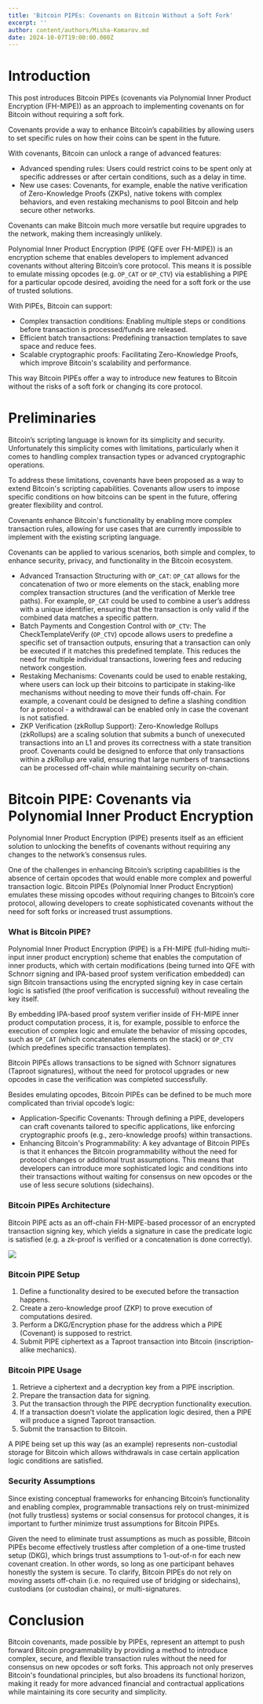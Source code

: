 ```yaml
---
title: 'Bitcoin PIPEs: Covenants on Bitcoin Without a Soft Fork'
excerpt: ''
author: content/authors/Misha-Komarov.md
date: 2024-10-07T19:00:00.000Z
---
```


# Introduction

This post introduces Bitcoin PIPEs (covenants via Polynomial Inner Product Encryption (FH-MIPE)) as an approach to implementing covenants on for Bitcoin without requiring a soft fork.

Covenants provide a way to enhance Bitcoin’s capabilities by allowing users to set specific rules on how their coins can be spent in the future.

With covenants, Bitcoin can unlock a range of advanced features:

* Advanced spending rules: Users could restrict coins to be spent only at specific addresses or after certain conditions, such as a delay in time.
* New use cases: Covenants, for example, enable the native verification of Zero-Knowledge Proofs (ZKPs), native tokens with complex behaviors, and even restaking mechanisms to pool Bitcoin and help secure other networks.

Covenants can make Bitcoin much more versatile but require upgrades to the network, making them increasingly unlikely.

Polynomial Inner Product Encryption (PIPE (QFE over FH-MIPE)) is an encryption scheme that enables developers to implement advanced covenants without altering Bitcoin’s core protocol. This means it is possible to emulate missing opcodes (e.g. `OP_CAT` or `OP_CTV`) via establishing a PIPE for a particular opcode desired, avoiding the need for a soft fork or the use of trusted solutions.

With PIPEs, Bitcoin can support:

* Complex transaction conditions: Enabling multiple steps or conditions before transaction is processed/funds are released.
* Efficient batch transactions: Predefining transaction templates to save space and reduce fees.
* Scalable cryptographic proofs: Facilitating Zero-Knowledge Proofs, which improve Bitcoin's scalability and performance.

This way Bitcoin PIPEs offer a way to introduce new features to Bitcoin without the risks of a soft fork or changing its core protocol.

# Preliminaries

Bitcoin’s scripting language is known for its simplicity and security. Unfortunately this simplicity comes with limitations, particularly when it comes to handling complex transaction types or advanced cryptographic operations.

To address these limitations, covenants have been proposed as a way to extend Bitcoin's scripting capabilities. Covenants allow users to impose specific conditions on how bitcoins can be spent in the future, offering greater flexibility and control.

Covenants enhance Bitcoin's functionality by enabling more complex transaction rules, allowing for use cases that are currently impossible to implement with the existing scripting language.

Covenants can be applied to various scenarios, both simple and complex, to enhance security, privacy, and functionality in the Bitcoin ecosystem.

* Advanced Transaction Structuring with `OP_CAT`:  `OP_CAT`  allows for the concatenation of two or more elements on the stack, enabling more complex transaction structures (and the verification of Merkle tree paths). For example, `OP_CAT` could be used to combine a user’s address with a unique identifier, ensuring that the transaction is only valid if the combined data matches a specific pattern.
* Batch Payments and Congestion Control with `OP_CTV`: The CheckTemplateVerify (`OP_CTV`) opcode allows users to predefine a specific set of transaction outputs, ensuring that a transaction can only be executed if it matches this predefined template. This reduces the need for multiple individual transactions, lowering fees and reducing network congestion.
* Restaking Mechanisms: Covenants could be used to enable restaking, where users can lock up their bitcoins to participate in staking-like mechanisms without needing to move their funds off-chain. For example, a covenant could be designed to define a slashing condition for a protocol - a withdrawal can be enabled only in case the covenant is not satisfied.
* ZKP Verification (zkRollup Support): Zero-Knowledge Rollups (zkRollups) are a scaling solution that submits a bunch of unexecuted transactions into an L1 and proves its correctness with a state transition proof. Covenants could be designed to enforce that only transactions within a zkRollup are valid, ensuring that large numbers of transactions can be processed off-chain while maintaining security on-chain.

# Bitcoin PIPE: Covenants via Polynomial Inner Product Encryption

Polynomial Inner Product Encryption (PIPE) presents itself as an efficient solution to unlocking the benefits of covenants without requiring any changes to the network’s consensus rules.

One of the challenges in enhancing Bitcoin’s scripting capabilities is the absence of certain opcodes that would enable more complex and powerful transaction logic. Bitcoin PIPEs (Polynomial Inner Product Encryption) emulates these missing opcodes without requiring changes to Bitcoin’s core protocol, allowing developers to create sophisticated covenants without the need for soft forks or increased trust assumptions.

### What is Bitcoin PIPE?

Polynomial Inner Product Encryption (PIPE) is a FH-MIPE (full-hiding multi-input inner product encryption) scheme that enables the computation of inner products, which with certain modifications (being turned into QFE with Schnorr signing and IPA-based proof system verification embedded) can sign Bitcoin transactions using the encrypted signing key in case certain logic is satisfied (the proof verification is successful) without revealing the key itself.

By embedding IPA-based proof system verifier inside of FH-MIPE inner product computation process, it is, for example, possible to enforce the execution of complex logic and emulate the behavior of missing opcodes, such as `OP_CAT` (which concatenates elements on the stack) or `OP_CTV` (which predefines specific transaction templates).

Bitcoin PIPEs allows transactions to be signed with Schnorr signatures (Taproot signatures), without the need for protocol upgrades or new opcodes in case the verification was completed successfully.

Besides emulating opcodes, Bitcoin PIPEs can be defined to be much more complicated than trivial opcode’s logic:

* Application-Specific Covenants: Through defining a PIPE, developers can craft covenants tailored to specific applications, like enforcing cryptographic proofs (e.g., zero-knowledge proofs) within transactions.
* Enhancing Bitcoin's Programmability: A key advantage of Bitcoin PIPEs is that it enhances the Bitcoin programmability without the need for protocol changes or additional trust assumptions. This means that developers can introduce more sophisticated logic and conditions into their transactions without waiting for consensus on new opcodes or the use of less secure solutions (sidechains).

### Bitcoin PIPEs Architecture

Bitcoin PIPE acts as an off-chain FH-MIPE-based processor of an encrypted transaction signing key, which yields a signature in case the predicate logic is satisfied (e.g. a zk-proof is verified or a concatenation is done correctly).

![](</uploads/Bitcoin PIPEs.jpg>)

### Bitcoin PIPE Setup

1. Define a functionality desired to be executed before the transaction happens.
2. Create a zero-knowledge proof (ZKP) to prove execution of computations desired.
3. Perform a DKG/Encryption phase for the address which a PIPE (Covenant) is supposed to restrict.
4. Submit PIPE ciphertext as a Taproot transaction into Bitcoin (inscription-alike mechanics).

### Bitcoin PIPE Usage

1. Retrieve a ciphertext and a decryption key from a PIPE inscription.
2. Prepare the transaction data for signing.
3. Put the transaction through the PIPE decryption functionality execution.
4. If a transaction doesn’t violate the application logic desired, then a PIPE will produce a signed Taproot transaction.
5. Submit the transaction to Bitcoin.

A PIPE being set up this way (as an example) represents non-custodial storage for Bitcoin which allows withdrawals in case certain application logic conditions are satisfied.

### Security Assumptions

Since existing conceptual frameworks for enhancing Bitcoin’s functionality and enabling complex, programmable transactions rely on trust-minimized (not fully trustless) systems or social consensus for protocol changes, it is important to further minimize trust assumptions for Bitcoin PIPEs.

Given the need to eliminate trust assumptions as much as possible, Bitcoin PIPEs become effectively trustless after completion of a one-time trusted setup (DKG), which brings trust assumptions to 1-out-of-n for each new covenant creation. In other words, so long as one participant behaves honestly the system is secure. To clarify, Bitcoin PIPEs do not rely on moving assets off-chain (i.e. no required use of bridging or sidechains), custodians (or custodian chains), or multi-signatures.

# Conclusion

Bitcoin covenants, made possible by PIPEs, represent an attempt to push forward Bitcoin programmability by providing a method to introduce complex, secure, and flexible transaction rules without the need for consensus on new opcodes or soft forks. This approach not only preserves Bitcoin's foundational principles, but also broadens its functional horizon, making it ready for more advanced financial and contractual applications while maintaining its core security and simplicity.
